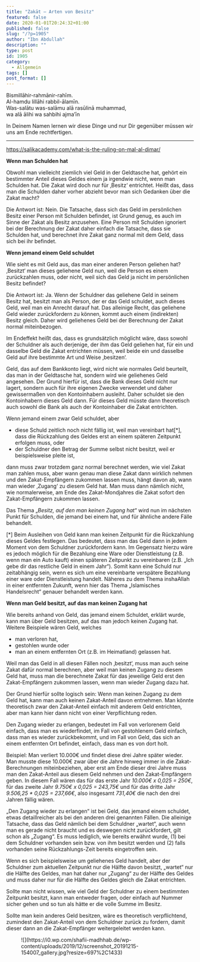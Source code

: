 ```yaml
---
title: "Zakāt – Arten von Besitz"
featured: false
date: 2020-01-01T20:24:32+01:00
published: false
slug: "/?p=1905"
author: "Ibn Abdullah"
description: ""
type: post
id: 1905
category:
  - Allgemein
tags: []
post_format: []
---
```


Bismillāhir-rahmānir-rahīm.  
Al-hamdu lillāhi rabbil-ālamīn.  
Was-salātu was-salāmu alā rasūlinā muhammad,  
wa alā ālihi wa sahbihi ajma’īn

In Deinem Namen lernen wir diese Dinge und nur Dir gegenüber müssen wir uns am Ende rechtfertigen.

---

https://salikacademy.com/what-is-the-ruling-on-mal-al-dimar/

**Wenn man Schulden hat**

Obwohl man vielleicht ziemlich viel Geld in der Geldtasche hat, gehört ein bestimmter Anteil dieses Geldes einem ja irgendwie nicht, wenn man Schulden hat. Die Zakat wird doch nur für ‚Besitz‘ entrichtet. Heißt das, dass man die Schulden daher vorher abzieht bevor man sich Gedanken über die Zakat macht?

Die Antwort ist: Nein. Die Tatsache, dass sich das Geld im persönlichen Besitz einer Person mit Schulden befindet, ist Grund genug, es auch im Sinne der Zakat als Besitz anzusehen. Eine Person mit Schulden ignoriert bei der Berechnung der Zakat daher einfach die Tatsache, dass sie Schulden hat, und berechnet ihre Zakat ganz normal mit dem Geld, dass sich bei ihr befindet.

**Wenn jemand einem Geld schuldet**

Wie sieht es mit Geld aus, das man einer anderen Person geliehen hat? ‚Besitzt‘ man dieses geliehene Geld nun, weil die Person es einem zurückzahlen muss, oder nicht, weil sich das Geld ja nicht im persönlichen Besitz befindet?

Die Antwort ist: Ja. Wenn der Schuldner das geliehene Geld in seinem Besitz hat, besitzt man als Person, der er das Geld schuldet, auch dieses Geld, weil man ein Anrecht darauf hat. Das alleinige Recht, das geliehene Geld wieder zurückfordern zu können, kommt auch einem (indirekten) Besitz gleich. Daher wird geliehenes Geld bei der Berechnung der Zakat normal miteinbezogen.

Im Endeffekt heißt das, dass es grundsätzlich möglicht wäre, dass sowohl der Schuldner als auch derjenige, der ihm das Geld geliehen hat, für ein und dasselbe Geld die Zakat entrichten müssen, weil beide ein und dasselbe Geld auf ihre bestimmte Art und Weise ‚besitzen‘.

Geld, das auf dem Bankkonto liegt, wird nicht wie normales Geld beurteilt, das man in der Geldtasche hat, sondern wird wie geliehenes Geld angesehen. Der Grund hierfür ist, dass die Bank dieses Geld nicht nur lagert, sondern auch für ihre eigenen Zwecke verwendet und daher gewissermaßen von den Kontoinhabern ausleiht. Daher schuldet sie den Kontoinhabern dieses Geld dann. Für dieses Geld müsste dann theoretisch auch sowohl die Bank als auch der Kontoinhaber die Zakat entrichten.

Wenn jemand einem zwar Geld schuldet, aber

- diese Schuld zeitlich noch nicht fällig ist, weil man vereinbart hat\[\*\], dass die Rückzahlung des Geldes erst an einem späteren Zeitpunkt erfolgen muss, oder
- der Schuldner den Betrag der Summe selbst nicht besitzt, weil er beispielsweise pleite ist,

dann muss zwar trotzdem ganz normal berechnet werden, wie viel Zakat man zahlen muss, aber wann genau man diese Zakat dann wirklich nehmen und den Zakat-Empfängern zukommen lassen muss, hängt davon ab, wann man wieder ‚Zugang‘ zu diesem Geld hat. Man muss dann nämlich nicht, wie normalerweise, am Ende des Zakat-Mondjahres die Zakat sofort den Zakat-Empfängern zukommen lassen.

Das Thema „_Besitz, auf den man keinen Zugang hat_“ wird nun im nächsten Punkt für Schulden, die jemand bei einem hat, und für ähnliche andere Fälle behandelt.

\[\*\] Beim Ausleihen von Geld kann man keinen Zeitpunkt für die Rückzahlung dieses Geldes festlegen. Das bedeutet, dass man das Geld dann in jedem Moment von dem Schuldner zurückfordern kann. Im Gegensatz hierzu wäre es jedoch möglich für die Bezahlung eine Ware oder Dienstleistung (z.B. wenn man ein Auto kauft) einen späteren Zeitpunkt zu vereinbaren (z.B. „Ich gebe dir das restliche Geld in einem Jahr“). Somit kann eine Schuld nur zeitabhängig sein, wenn es sich um eine vereinbarte verspätere Bezahlung einer ware oder Dienstleistung handelt. Näheres zu dem Thema inshaAllah in einer entfernten Zukunft, wenn hier das Thema „Islamisches Handelsrecht“ genauer behandelt werden kann.

**Wenn man Geld besitzt, auf das man keinen Zugang hat**

Wie bereits anhand von Geld, das jemand einem Schuldet, erklärt wurde, kann man über Geld besitzen, auf das man jedoch keinen Zugang hat. Weitere Beispiele wären Geld, welches

- man verloren hat,
- gestohlen wurde oder
- man an einem entfernten Ort (z.B. im Heimatland) gelassen hat.

Weil man das Geld in all diesen Fällen noch ‚besitzt‘, muss man auch seine Zakat dafür normal berechnen, aber weil man keinen Zugang zu diesem Geld hat, muss man die berechnete Zakat für das jeweilige Geld erst den Zakat-Empfängern zukommen lassen, wenn man wieder Zugang dazu hat.

Der Grund hierfür sollte logisch sein: Wenn man keinen Zugang zu dem Geld hat, kann man auch keinen Zakat-Anteil davon entnehmen. Man könnte theoretisch zwar den Zakat-Anteil einfach mit anderem Geld entrichten, aber man kann hier dann nicht von einer Verpflichtung reden.

Den Zugang wieder zu erlangen, bedeutet im Fall von verlorenem Geld einfach, dass man es wiederfindet, im Fall von gestohlenem Geld einfach, dass man es wieder zurückbekommt, und im Fall von Geld, das sich an einem entfernten Ort befindet, einfach, dass man es von dort holt.

Beispiel: Man verliert 10.000€ und findet diese drei Jahre später wieder. Man musste diese 10.000€ zwar über die Jahre hinweg immer in die Zakat-Berechnungen miteinbeziehen, aber erst am Ende dieser drei Jahre muss man den Zakat-Anteil aus diesem Geld nehmen und den Zakat-Empfängern geben. In diesem Fall wären das für das erste Jahr _10.000€ x 0,025 = 250€_, für das zweite Jahr _9.750€ x 0,025 = 243,75€_ und für das dritte Jahr _9.506,25 \* 0,025 = 237,66€_, also insgesamt _731,40€_ die nach den drei Jahren fällig wären.

„Den Zugang wieder zu erlangen“ ist bei Geld, das jemand einem schuldet, etwas detaillreicher als bei den anderen drei genannten Fällen. Die alleinige Tatsache, dass das Geld nämlich bei dem Schuldner „wartet“, auch wenn man es gerade nicht braucht und es deswegen nicht zurückfordert, gilt schon als „Zugang“. Es muss lediglich, wie bereits erwähnt wurde, (1) bei dem Schuldner vorhanden sein bzw. von ihm besitzt werden und (2) falls vorhanden seine Rückzahlungs-Zeit bereits eingetroffen sein.

Wenn es sich beispielsweise um geliehenes Geld handelt, aber der Schuldner zum aktuellen Zeitpunkt nur die Hälfte davon besitzt, „wartet“ nur die Hälfte des Geldes, man hat daher nur „Zugang“ zu der Hälfte des Geldes und muss daher nur für die Hälfte des Geldes gleich die Zakat entrichten.

Sollte man nicht wissen, wie viel Geld der Schuldner zu einem bestimmten Zeitpunkt besitzt, kann man entweder fragen, oder einfach auf Nummer sicher gehen und so tun als hätte er die volle Summe im Besitz.

Sollte man kein anderes Geld besitzen, wäre es theoretisch verpflichtend, zumindest den Zakat-Anteil von dem Schuldner zurück zu fordern, damit dieser dann an die Zakat-Empfänger weitergeleitet werden kann.

<figure class="wp-block-image">
  ![](https://i0.wp.com/shafii-madhhab.de/wp-content/uploads/2019/12/screenshot_20191215-154007_gallery.jpg?resize=697%2C1433)
</figure>

